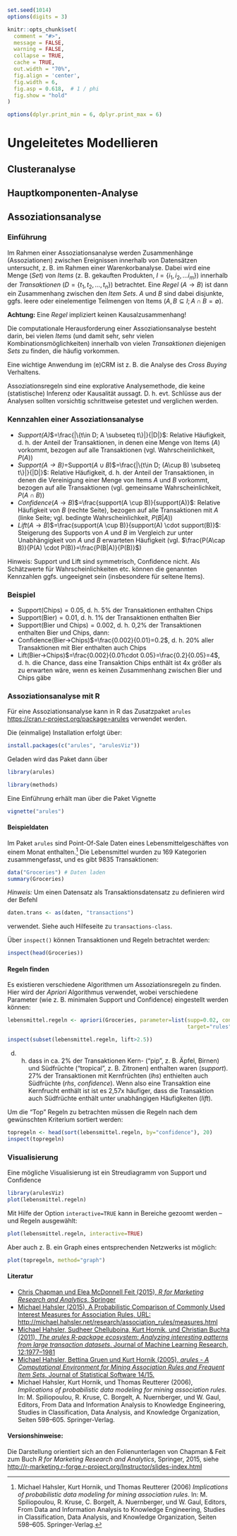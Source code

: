 ```r
set.seed(1014)
options(digits = 3)

knitr::opts_chunk$set(
  comment = "#>",
  message = FALSE,
  warning = FALSE,
  collapse = TRUE,
  cache = TRUE,
  out.width = "70%",
  fig.align = 'center',
  fig.width = 6,
  fig.asp = 0.618,  # 1 / phi
  fig.show = "hold"
)

options(dplyr.print_min = 6, dplyr.print_max = 6)
```


# Ungeleitetes Modellieren

## Clusteranalyse

## Hauptkomponenten-Analyse

## Assoziationsanalyse


### Einführung

Im Rahmen einer Assoziationsanalyse werden Zusammenhänge (Assoziationen) zwischen Ereignissen innerhalb von Datensätzen untersucht, z. B. im Rahmen einer Warenkorbanalyse. Dabei wird eine Menge (*Set*) von *Items* (z. B. gekauften Produkten, $I=\{i_1, i_2, \ldots i_m \}$) innerhalb der *Transaktionen* ($D=\{t_1, t_2 ,\ldots ,t_n\}$) betrachtet. Eine *Regel* ($A \rightarrow B$) ist dann ein Zusammenhang zwischen den *Item Sets*. $A$ und $B$ sind dabei disjunkte, ggfs. leere oder einelementige Teilmengen von Items ($A, B \subseteq I; A\cap B=\emptyset$). 

**Achtung:** Eine *Regel* impliziert keinen Kausalzusammenhang!

Die computationale Herausforderung einer Assoziationsanalyse besteht darin, bei vielen *Items* (und damit sehr, sehr vielen Kombinationsmöglichkeiten) innerhalb von vielen *Transaktionen* diejenigen *Sets* zu finden, die häufig vorkommen.

Eine wichtige Anwendung im (e)CRM ist z. B. die Analyse des *Cross Buying* Verhaltens. 

Assoziationsregeln sind eine explorative Analysemethode, die keine (statistische) Inferenz oder Kausalität aussagt. D. h. evt. Schlüsse aus der Analysen sollten vorsichtig schrittweise getestet und verglichen werden.

### Kennzahlen einer Assoziationsanalyse

- *Support($A$)*$=\frac{|\{t\in D; A \subseteq t\}|}{|D|}$: Relative Häufigkeit, d. h. der Anteil der Transaktionen, in denen eine Menge von Items ($A$) vorkommt, bezogen auf alle Transaktionen (vgl. Wahrscheinlichkeit, $P(A)$)
- *Support($A\rightarrow B$)*=Support($A\cup B$)$=\frac{|\{t\in D; (A\cup B) \subseteq t\}|}{|D|}$: Relative Häufigkeit, d. h. der Anteil der Transaktionen, in denen die Vereinigung einer Menge von Items $A$ und $B$ vorkommt, bezogen auf alle Transaktionen (vgl. gemeinsame Wahrscheinlichkeit, $P(A \cap B)$)
- *Confidence*($A \rightarrow B$)$=\frac{support(A \cup B)}{support(A)}$: Relative Häufigkeit von $B$ (rechte Seite), bezogen auf alle Transaktionen mit $A$ (linke Seite; vgl. bedingte Wahrscheinlichkeit, $P(B|A)$)
- *Lift*($A \rightarrow B$)$=\frac{support(A \cup B)}{support(A) \cdot support(B)}$: Steigerung des Supports von $A$ und $B$ im Vergleich zur unter Unabhängigkeit von $A$ und $B$ erwarteten Häufigkeit (vgl. $\frac{P(A\cap B)}{P(A) \cdot P(B)}=\frac{P(B|A)}{P(B)}$)

Hinweis: Support und Lift sind symmetrisch, Confidence nicht. Als Schätzwerte für Wahrscheinlichkeiten etc. können die genannten Kennzahlen ggfs. ungeeignet sein (insbesondere für seltene Items).

### Beispiel

- Support(Chips)$=0.05$, d. h. 5% der Transaktionen enthalten Chips
- Support(Bier)$=0.01$, d. h. 1% der Transaktionen enthalten Bier
- Support(Bier und Chips)$=0.002$, d. h. 0,2% der Transaktionen enthalten Bier und Chips, dann:
- Confidence(Bier$\rightarrow$Chips)$=\frac{0.002}{0.01}=0.2$, d. h. 20% aller Transaktionen mit Bier enthalten auch Chips
- Lift(Bier$\rightarrow$Chips)$=\frac{0.002}{0.01\cdot 0.05}=\frac{0.2}{0.05}=4$, d. h. die Chance, dass eine Transaktion Chips enthält ist 4x größer als zu erwarten wäre, wenn es keinen Zusammenhang zwischen Bier und Chips gäbe


### Assoziationsanalyse mit R

Für eine Assoziationsanalyse kann in R das Zusatzpaket `arules` [https://cran.r-project.org/package=arules](https://cran.r-project.org/package=arules) verwendet werden. 

Die (einmalige) Installation erfolgt über:
```r
install.packages(c("arules", "arulesViz")) 
```

Geladen wird das Paket dann über
```r
library(arules)
```

```r
library(methods)
```


Eine Einführung erhält man über die Paket Vignette
```r
vignette("arules")
```


#### Beispieldaten

Im Paket `arules` sind Point-Of-Sale Daten eines Lebensmittelgeschäftes von einem Monat enthalten.^[Michael Hahsler, Kurt Hornik, und Thomas Reutterer (2006) *Implications of probabilistic data modeling for mining association rules*. In: M. Spiliopoulou, R. Kruse, C. Borgelt, A. Nuernberger, und W. Gaul, Editors, From Data and Information Analysis to Knowledge Engineering, Studies in Classification, Data Analysis, and Knowledge Organization, Seiten 598–605. Springer-Verlag.] Die Lebensmittel wurden zu 169 Kategorien zusammengefasst, und es gibt 9835 Transaktionen:
```r
data("Groceries") # Daten laden
summary(Groceries)

```

*Hinweis:* Um einen Datensatz als Transaktionsdatensatz zu definieren wird der Befehl
```r
daten.trans <- as(daten, "transactions")
```
verwendet. Siehe auch Hilfeseite zu `transactions-class`. 

Über `inspect()` können Transaktionen und Regeln betrachtet werden:
```r
inspect(head(Groceries))
```


#### Regeln finden

Es existieren verschiedene Algorithmen um Assoziationsregeln zu finden. Hier wird der *Apriori* Algorithmus verwendet, wobei verschiedene Parameter (wie z. B. minimalen Support und Confidence) eingestellt werden können:
```r
lebensmittel.regeln <- apriori(Groceries, parameter=list(supp=0.02, conf=0.1, 
                                                         target="rules"))
```

```r
inspect(subset(lebensmittel.regeln, lift>2.5))
```
d. h. dass in ca. 2% der Transaktionen Kern- ("pip", z. B. Äpfel, Birnen) und Südfrüchte ("tropical", z. B. Zitronen) enthalten waren (*support*). 27% der Transaktionen mit Kernfrüchten (*lhs*) enthielten auch Südfrüchte (*rhs*, *confidence*).  Wenn also eine Transaktion eine Kernfrucht enthält ist ist es 2,57x häufiger, dass die Transaktion auch Südfrüchte enthält unter unabhängigen Häufigkeiten (*lift*).

Um die "Top" Regeln zu betrachten müssen die Regeln nach dem gewünschten Kriterium sortiert werden:
```r
topregeln <- head(sort(lebensmittel.regeln, by="confidence"), 20)
inspect(topregeln)
```



### Visualisierung 

Eine mögliche Visualisierung ist ein Streudiagramm von Support und Confidence
```r
library(arulesViz)
plot(lebensmittel.regeln)
```

Mit Hilfe der Option `interactive=TRUE` kann in Bereiche gezoomt werden -- und Regeln ausgewählt:
```r
plot(lebensmittel.regeln, interactive=TRUE)
```

Aber auch z. B. ein Graph eines entsprechenden Netzwerks ist möglich:
```r
plot(topregeln, method="graph")
```


#### Literatur

- [Chris Chapman und Elea McDonnell Feit (2015), *R for Marketing Research and Analytics*, Springer](http://r-marketing.r-forge.r-project.org)
- [Michael Hahsler (2015), A Probabilistic Comparison of Commonly Used Interest Measures for Association Rules, URL: http://michael.hahsler.net/research/association_rules/measures.html](http://michael.hahsler.net/research/association_rules/measures.html)
- [Michael Hahsler, Sudheer Chelluboina, Kurt Hornik, und Christian Buchta (2011), *The arules R-package ecosystem: Analyzing interesting patterns from large transaction datasets*.  Journal of Machine Learning Research, 12:1977--1981](http://jmlr.csail.mit.edu/papers/v12/hahsler11a.html)
- [Michael Hahsler, Bettina Gruen und Kurt Hornik (2005), *arules - A Computational Environment for Mining Association Rules and Frequent Item Sets*.  Journal of Statistical Software 14/15.](http://dx.doi.org/10.18637/jss.v014.i15)
- Michael Hahsler, Kurt Hornik, und Thomas Reutterer (2006), *Implications of probabilistic data modeling for mining association rules.* In: M. Spiliopoulou, R. Kruse, C. Borgelt, A. Nuernberger, und W. Gaul, Editors, From Data and Information Analysis to Knowledge Engineering, Studies in Classification, Data Analysis, and Knowledge Organization, Seiten 598–605. Springer-Verlag.


#### Versionshinweise:
Die Darstellung orientiert sich an den Folienunterlagen von Chapman & Feit zum Buch *R for Marketing Research and Analytics*, Springer, 2015, siehe [http://r-marketing.r-forge.r-project.org/Instructor/slides-index.html](http://r-marketing.r-forge.r-project.org/Instructor/slides-index.html)


